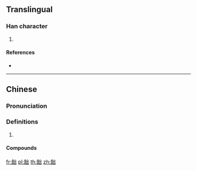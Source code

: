 {{character info/new}}
{{also|饳}}
==Translingual==

===Han character===
{{Han char|rn=184|rad=食|as=05|sn=14|four=|canj=OIUU}}

# {{defn|Han|sort=食05}}

====References====
* {{Han ref|kx=1419.021|dkj=44116|hdz=74449.050|uh=98FF|ud=39167}}

----

==Chinese==
{{zh-forms|s=饳}}

===Pronunciation===
{{zh-pron
|m=duò
|cat=
}}

===Definitions===
{{zh-hanzi}}

# {{zh-only|餶飿}}

====Compounds====
{{zh-der|餶飿}}

[[fr:飿]]
[[pl:飿]]
[[th:飿]]
[[zh:飿]]